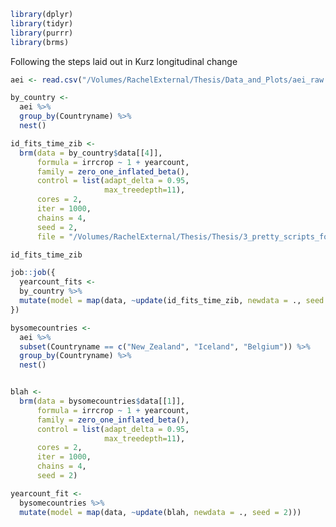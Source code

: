 ```r
library(dplyr)
library(tidyr)
library(purrr)
library(brms)
```

Following the steps laid out in Kurz longitudinal change

```r
aei <- read.csv("/Volumes/RachelExternal/Thesis/Data_and_Plots/aei_raw.csv")
```

```r
by_country <-
  aei %>%
  group_by(Countryname) %>%
  nest()
```

```r
id_fits_time_zib <-
  brm(data = by_country$data[[4]],
      formula = irrcrop ~ 1 + yearcount,
      family = zero_one_inflated_beta(),
      control = list(adapt_delta = 0.95, 
                     max_treedepth=11),
      cores = 2, 
      iter = 1000, 
      chains = 4,
      seed = 2,
      file = "/Volumes/RachelExternal/Thesis/Thesis/3_pretty_scripts_for_profs/Fits/Country_fits_pred_intercept_years.Rds")
```


```r
id_fits_time_zib
```

```r
job::job({
  yearcount_fits <- 
  by_country %>%
  mutate(model = map(data, ~update(id_fits_time_zib, newdata = ., seed = 2)))
})
```

```r

bysomecountries <-
  aei %>%
  subset(Countryname == c("New_Zealand", "Iceland", "Belgium")) %>% 
  group_by(Countryname) %>%
  nest()


blah <-
  brm(data = bysomecountries$data[[1]],
      formula = irrcrop ~ 1 + yearcount,
      family = zero_one_inflated_beta(),
      control = list(adapt_delta = 0.95, 
                     max_treedepth=11),
      cores = 2, 
      iter = 1000, 
      chains = 4,
      seed = 2)

yearcount_fit <- 
  bysomecountries %>%
  mutate(model = map(data, ~update(blah, newdata = ., seed = 2)))


```
